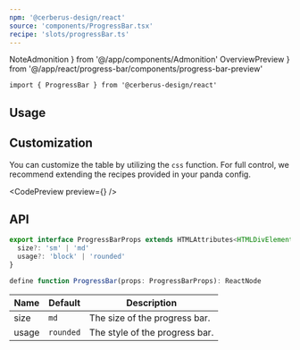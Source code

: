 ```yaml
---
npm: '@cerberus-design/react'
source: 'components/ProgressBar.tsx'
recipe: 'slots/progressBar.ts'
---
```


  NoteAdmonition
} from '@/app/components/Admonition'
 OverviewPreview
} from '@/app/react/progress-bar/components/progress-bar-preview'

```tsx
import { ProgressBar } from '@cerberus-design/react'
```

## Usage

<LivePlaygroundWithCode />

## Customization

You can customize the table by utilizing the `css` function. For full control, we recommend extending the recipes provided in your panda config.

<CodePreview preview={<OverviewPreview />} />

## API

```ts showLineNumbers=false
export interface ProgressBarProps extends HTMLAttributes<HTMLDivElement> {
  size?: 'sm' | 'md'
  usage?: 'block' | 'rounded'
}

define function ProgressBar(props: ProgressBarProps): ReactNode
````

| Name     | Default | Description                                  |
| -------- | ------- | -------------------------------------------- |
| size |  `md`  | The size of the progress bar. |
| usage |  `rounded`  | The style of the progress bar. |